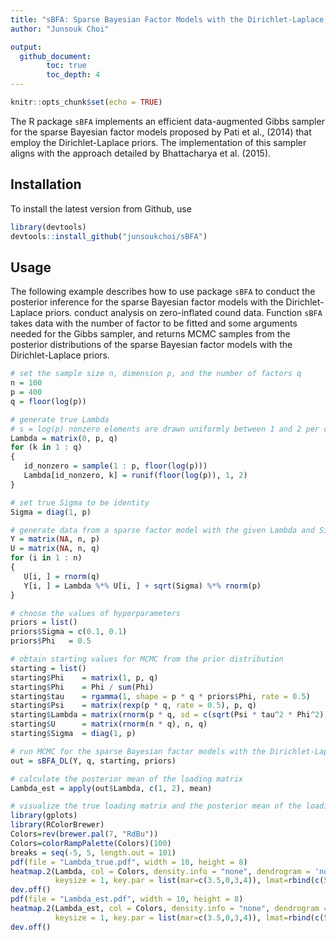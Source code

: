 ```yaml
---
title: "sBFA: Sparse Bayesian Factor Models with the Dirichlet-Laplace Priors"
author: "Junsouk Choi"

output: 
  github_document:
        toc: true
        toc_depth: 4
---
```


```r
knitr::opts_chunk$set(echo = TRUE)
```

The R package `sBFA` implements an efficient data-augmented Gibbs sampler for the sparse Bayesian factor models proposed by Pati et al., (2014) that employ the Dirichlet-Laplace priors.
The implementation of this sampler aligns with the approach detailed by Bhattacharya et al. (2015).

## Installation

To install the latest version from Github, use

```r
library(devtools)
devtools::install_github("junsoukchoi/sBFA")
```

## Usage

The following example describes how to use package `sBFA` to conduct the posterior inference for the sparse Bayesian factor models with the Dirichlet-Laplace priors. 
conduct analysis on zero-inflated cound data. 
Function `sBFA` takes data with the number of factor to be fitted and some arguments needed for the Gibbs sampler, and returns MCMC samples from the posterior distributions of the sparse Bayesian factor models with the Dirichlet-Laplace priors. 


```r
# set the sample size n, dimension p, and the number of factors q
n = 100
p = 400
q = floor(log(p))

# generate true Lambda
# s = log(p) nonzero elements are drawn uniformly between 1 and 2 per columns
Lambda = matrix(0, p, q)
for (k in 1 : q)
{
   id_nonzero = sample(1 : p, floor(log(p)))
   Lambda[id_nonzero, k] = runif(floor(log(p)), 1, 2)
}

# set true Sigma to be identity
Sigma = diag(1, p)

# generate data from a sparse factor model with the given Lambda and Sigma
Y = matrix(NA, n, p)
U = matrix(NA, n, q)
for (i in 1 : n)
{
   U[i, ] = rnorm(q)
   Y[i, ] = Lambda %*% U[i, ] + sqrt(Sigma) %*% rnorm(p)
}

# choose the values of hyperparameters 
priors = list()
priors$Sigma = c(0.1, 0.1)
priors$Phi   = 0.5

# obtain starting values for MCMC from the prior distribution
starting = list()
starting$Phi    = matrix(1, p, q)
starting$Phi    = Phi / sum(Phi)
starting$tau    = rgamma(1, shape = p * q * priors$Phi, rate = 0.5)
starting$Psi    = matrix(rexp(p * q, rate = 0.5), p, q)
starting$Lambda = matrix(rnorm(p * q, sd = c(sqrt(Psi * tau^2 * Phi^2))), p, q)
starting$U      = matrix(rnorm(n * q), n, q)
starting$Sigma  = diag(1, p)

# run MCMC for the sparse Bayesian factor models with the Dirichlet-Laplace priors
out = sBFA_DL(Y, q, starting, priors)

# calculate the posterior mean of the loading matrix
Lambda_est = apply(out$Lambda, c(1, 2), mean)

# visualize the true loading matrix and the posterior mean of the loading matrix
library(gplots)
library(RColorBrewer)
Colors=rev(brewer.pal(7, "RdBu"))
Colors=colorRampPalette(Colors)(100)
breaks = seq(-5, 5, length.out = 101)
pdf(file = "Lambda_true.pdf", width = 10, height = 8)
heatmap.2(Lambda, col = Colors, density.info = "none", dendrogram = 'none', Colv = FALSE, Rowv =FALSE, trace = "none", breaks = breaks, 
          keysize = 1, key.par = list(mar=c(3.5,0,3,4)), lmat=rbind(c(5,4,2),c(6,1,3)), lhei=c(1,5), lwid=c(1,10,1))
dev.off()
pdf(file = "Lambda_est.pdf", width = 10, height = 8)
heatmap.2(Lambda_est, col = Colors, density.info = "none", dendrogram = 'none', Colv = FALSE, Rowv =FALSE, trace = "none", breaks = breaks, 
          keysize = 1, key.par = list(mar=c(3.5,0,3,4)), lmat=rbind(c(5,4,2),c(6,1,3)), lhei=c(1,5), lwid=c(1,10,1))
dev.off()
```
